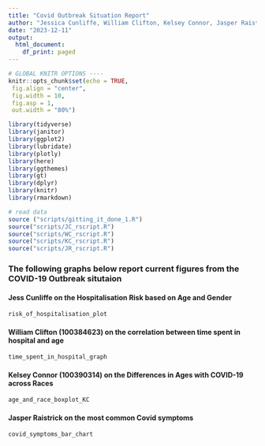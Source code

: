 ```yaml
---
title: "Covid Outbreak Situation Report"
author: "Jessica Cunliffe, William Clifton, Kelsey Connor, Jasper Raistrick"
date: "2023-12-11"
output:
  html_document:
    df_print: paged
---
```


```r
# GLOBAL KNITR OPTIONS ----
knitr::opts_chunk$set(echo = TRUE,
 fig.align = "center",
 fig.width = 10,
 fig.asp = 1,
 out.width = "80%")
```

```r
library(tidyverse)
library(janitor)
library(ggplot2)
library(lubridate)
library(plotly)
library(here)
library(ggthemes)
library(gt)
library(dplyr)
library(knitr)
library(rmarkdown)
```

```r
# read data 
source ("scripts/gitting_it_done_1.R")
source("scripts/JC_rscript.R")
source("scripts/WC_rscript.R")
source("scripts/KC_rscript.R")
source("scripts/JR_rscript.R")
```

### The following graphs below report current figures from the COVID-19 Outbreak situtaion

#### Jess Cunliffe on the Hospitalisation Risk based on Age and Gender



```r

risk_of_hospitalisation_plot

```


#### William Clifton (100384623) on the correlation between time spent in hospital and age



```r

time_spent_in_hospital_graph


```


#### Kelsey Connor (100390314) on the Differences in Ages with COVID-19 across Races



```r

age_and_race_boxplot_KC

```

  
#### Jasper Raistrick on the most common Covid symptoms  


  
  

```r



covid_symptoms_bar_chart




```
